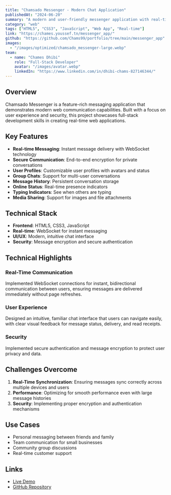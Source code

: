 ```yaml
---
title: "Chamsado Messenger - Modern Chat Application"
publishedAt: "2024-06-20"
summary: "A modern and user-friendly messenger application with real-time messaging, secure communication, user profiles, and group chat functionality."
category: "web"
tags: ["HTML5", "CSS3", "JavaScript", "Web App", "Real-time"]
link: "https://chames.youssef.tn/messenger_app/"
github: "https://github.com/Chams99/portfolio/tree/main/messenger_app"
images:
  - "/images/optimized/chamsado_messenger-large.webp"
team:
  - name: "Chames Dhibi"
    role: "Full-Stack Developer"
    avatar: "/images/avatar.webp"
    linkedIn: "https://www.linkedin.com/in/dhibi-chams-827146344/"
---
```


## Overview

Chamsado Messenger is a feature-rich messaging application that demonstrates modern web communication capabilities. Built with a focus on user experience and security, this project showcases full-stack development skills in creating real-time web applications.

## Key Features

- **Real-time Messaging**: Instant message delivery with WebSocket technology
- **Secure Communication**: End-to-end encryption for private conversations
- **User Profiles**: Customizable user profiles with avatars and status
- **Group Chats**: Support for multi-user conversations
- **Message History**: Persistent conversation storage
- **Online Status**: Real-time presence indicators
- **Typing Indicators**: See when others are typing
- **Media Sharing**: Support for images and file attachments

## Technical Stack

- **Frontend**: HTML5, CSS3, JavaScript
- **Real-time**: WebSocket for instant messaging
- **UI/UX**: Modern, intuitive chat interface
- **Security**: Message encryption and secure authentication

## Technical Highlights

### Real-Time Communication
Implemented WebSocket connections for instant, bidirectional communication between users, ensuring messages are delivered immediately without page refreshes.

### User Experience
Designed an intuitive, familiar chat interface that users can navigate easily, with clear visual feedback for message status, delivery, and read receipts.

### Security
Implemented secure authentication and message encryption to protect user privacy and data.

## Challenges Overcome

1. **Real-Time Synchronization**: Ensuring messages sync correctly across multiple devices and users
2. **Performance**: Optimizing for smooth performance even with large message histories
3. **Security**: Implementing proper encryption and authentication mechanisms

## Use Cases

- Personal messaging between friends and family
- Team communication for small businesses
- Community group discussions
- Real-time customer support

## Links

- [Live Demo](https://chames.youssef.tn/messenger_app/)
- [GitHub Repository](https://github.com/Chams99/portfolio/tree/main/messenger_app)


